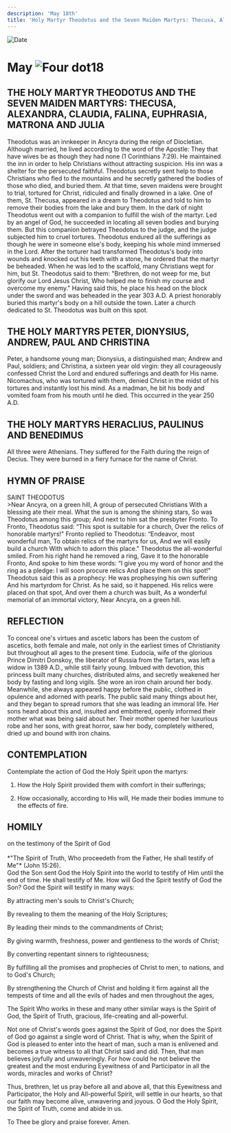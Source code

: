 ```yaml
---
description: 'May 18th'
title: 'Holy Martyr Theodotus and the Seven Maiden Martyrs: Thecusa, Alexandra, Claudia, Falina, Euphrasia, Matrona and Julia'
---
```


<CustomPaginator />
<RunningHead />

<Image src="/title-imprint.png" height={68} width={50} alt="Date" className="title-imprint"/>

# <div id="date">May <Image className="four-dot" src="/four-dot.png" height={15} width={15} alt="Four dot" />18</div>

## THE HOLY MARTYR THEODOTUS AND THE SEVEN MAIDEN MARTYRS: THECUSA, ALEXANDRA, CLAUDIA, FALINA, EUPHRASIA, MATRONA AND JULIA

Theodotus was an innkeeper in Ancyra during the reign of Diocletian. Although married, he lived according to the word of the Apostle: They that have wives be as though they had none (1 Corinthians 7:29). He maintained the inn in order to help Christians without attracting suspicion. His inn was a shelter for the persecuted faithful. Theodotus secretly sent help to those Christians who fled to the mountains and he secretly gathered the bodies of those who died, and buried them. At that time, seven maidens were brought to trial, tortured for Christ, ridiculed and finally drowned in a lake. One of them, St. Thecusa, appeared in a dream to Theodotus and told to him to remove their bodies from the lake and bury them. In the dark of night Theodotus went out with a companion to fulfill the wish of the martyr. Led by an angel of God, he succeeded in locating all seven bodies and burying them. But this companion betrayed Theodotus to the judge, and the judge subjected him to cruel tortures. Theodotus endured all the sufferings as though he were in someone else's body, keeping his whole mind immersed in the Lord. After the torturer had transformed Theodotus's body into wounds and knocked out his teeth with a stone, he ordered that the martyr be beheaded. When he was led to the scaffold, many Christians wept for him, but St. Theodotus said to them: "Brethren, do not weep for me, but glorify our Lord Jesus Christ, Who helped me to finish my course and overcome my enemy." Having said this, he place his head on the block under the sword and was beheaded in the year 303 A.D. A priest honorably buried this martyr's body on a hill outside the town. Later a church dedicated to St. Theodotus was built on this spot.

## THE HOLY MARTYRS PETER, DIONYSIUS, ANDREW, PAUL AND CHRISTINA

Peter, a handsome young man; Dionysius, a distinguished man; Andrew and Paul, soldiers; and Christina, a sixteen year old virgin: they all courageously confessed Christ the Lord and endured sufferings and death for His name. Nicomachus, who was tortured with them, denied Christ in the midst of his tortures and instantly lost his mind. As a madman, he bit his body and vomited foam from his mouth until he died. This occurred in the year 250 A.D.

## THE HOLY MARTYRS HERACLIUS, PAULINUS AND BENEDIMUS

All three were Athenians. They suffered for the Faith during the reign of Decius. They were burned in a fiery furnace for the name of Christ.


## HYMN OF PRAISE
<div style={{textAlign:'center', color:'crimson', fontWeight:'bold'}}>
SAINT THEODOTUS
</div>
>Near Ancyra, on a green hill,  
A group of persecuted Christians  
With a blessing ate their meal.  
What the sun is among the shining stars,  
So was Theodotus among this group;  
And next to him sat the presbyter Fronto.  
To Fronto, Theodotus said:  
“This spot is suitable for a church,  
Over the relics of honorable martyrs!"  
Fronto replied to Theodotus:  
“Endeavor, most wonderful man,  
To obtain relics of the martyrs for us,  
And we will easily build a church  
With which to adorn this place."  
Theodotus the all-wonderful smiled.  
From his right hand he removed a ring,  
Gave it to the honorable Fronto,  
And spoke to him these words:  
“I give you my word of honor and the ring as a pledge:  
I will soon procure relics  
And place them on this spot!"  
Theodotus said this as a prophecy:  
He was prophesying his own suffering  
And his martyrdom for Christ.  
As he said, so it happened.  
His relics were placed on that spot,  
And over them a church was built,  
As a wonderful memorial of an immortal victory,  
Near Ancyra, on a green hill.  


## REFLECTION

To conceal one's virtues and ascetic labors has been the custom of ascetics, both female and male, not only in the earliest times of Christianity but throughout all ages to the present time. Eudocia, wife of the glorious Prince Dimitri Donskoy, the liberator of Russia from the Tartars, was left a widow in 1389 A.D., while still fairly young. Imbued with devotion, this princess built many churches, distributed alms, and secretly weakened her body by fasting and long vigils. She wore an iron chain around her body. Meanwhile, she always appeared happy before the public, clothed in opulence and adorned with pearls. The public said many things about her, and they began to spread rumors that she was leading an immoral life. Her sons heard about this and, insulted and embittered, openly informed their mother what was being said about her. Their mother opened her luxurious robe and her sons, with great horror, saw her body, completely withered, dried up and bound with iron chains.


## CONTEMPLATION

Contemplate the action of God the Holy Spirit upon the martyrs:

1. How the Holy Spirit provided them with comfort in their sufferings;

2. How occasionally, according to His will, He made their bodies immune to the effects of fire.


## HOMILY
<div style={{textAlign:'center', color:'crimson', fontWeight:'bold'}}>
on the testimony of the Spirit of God
</div><br />
<div style={{textAlign:'right'}}>
*"The Spirit of Truth, Who proceedeth from the Father, He shall testify of Me"* (John 15:26).
</div>
God the Son sent God the Holy Spirit into the world to testify of Him until the end of time. He shall testify of Me. How will God the Spirit testify of God the Son? God the Spirit will testify in many ways:

By attracting men's souls to Christ's Church;

By revealing to them the meaning of the Holy Scriptures;

By leading their minds to the commandments of Christ;

By giving warmth, freshness, power and gentleness to the words of Christ;

By converting repentant sinners to righteousness;

By fulfilling all the promises and prophecies of Christ to men, to nations, and to God's Church;

By strengthening the Church of Christ and holding it firm against all the tempests of time and all the evils of hades and men throughout the ages,

The Spirit Who works in these and many other similar ways is the Spirit of God, the Spirit of Truth, gracious, life-creating and all-powerful.

Not one of Christ's words goes against the Spirit of God, nor does the Spirit of God go against a single word of Christ. That is why, when the Spirit of God is pleased to enter into the heart of man, such a man is enlivened and becomes a true witness to all that Christ said and did. Then, that man believes joyfully and unwaveringly. For how could he not believe the greatest and the most enduring Eyewitness of and Participator in all the words, miracles and works of Christ?

Thus, brethren, let us pray before all and above all, that this Eyewitness and Participator, the Holy and All-powerful Spirit, will settle in our hearts, so that our faith may become alive, unwavering and joyous. O God the Holy Spirit, the Spirit of Truth, come and abide in us.

To Thee be glory and praise forever. Amen.